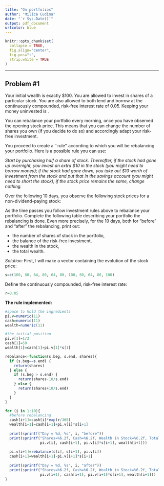 ```yaml
---
title: "On portfolios"
author: "Milica Cudina"
date: "`r Sys.Date()`"
output: pdf_document
urlcolor: blue
---
```

<!-- The author of this template is Dr. Gordan Zitkovic.-->
<!-- The code chunk below contains some settings that will  -->
<!-- make your R code look better in the output pdf file.  -->
<!-- If you are curious about what each option below does, -->
<!-- go to https://yihui.org/knitr/options/ -->
<!-- If not, feel free to disregard everything ...  -->
```r
knitr::opts_chunk$set(
  collapse = TRUE,
  fig.align="center",
  fig.pos="t",
  strip.white = TRUE
)
```
<!-- ... down to here. -->

---

## Problem #1 
Your initial wealth is exactly \$100. You are allowed to invest in
shares of a particular stock. You are also allowed to both lend and
borrow at the continuously compounded, risk-free interest rate of
0.05. Keeping your money uninvested is \textbf{not allowed}.

You can rebalance your portfolio every morning, once you have observed
the opening stock price. This means that you can change the number of
shares you own (if you decide to do so) and accordingly adapt your
risk-free investment.

You proceed to create a ``rule'' according to which you will be
rebalancing your portfolio. Here is a possible rule you can use:

*Start by purchasing half a share of stock. Thereafter, if the stock had gone up overnight, you invest an extra \$10 in the stock (you might need to borrow money); if the stock had gone down, you take out \$10 worth of investment from the stock and put that in the savings account (you might need to short the stock); if the stock price remains the same, change nothing.* 

\medskip

Over the following 10 days, you observe the following stock prices for a non-dividend-paying stock:

\medskip

\begin{tabular}{|c|c|c|c|c|c|c|c|c|c|c|c|}
\hline
{\bf Day} & 0 & 1 & 2 & 3 & 4 & 5 & 6 & 7 & 8 & 9 & 10 \\
\hline
{\bf Stock price} &100 & 80 & 64 & 80 & 64 & 80 & 100 & 80 & 64 & 80 & 100 \\
\hline
\end{tabular}

\medskip

As the time passes you follow investment rules above to rebalance your portfolio. Complete the following table describing your portfolio \textbf{just before and just after} the rebalancing is done. 
Even more precisely, for the $10$ days, both for "before" and "after" the rebalancing, print out:

* the number of shares of stock in the portfolio, 
* the balance of the risk-free investment, 
* the wealth in the stock, 
* the total wealth. 

\medskip

*Solution:*
First, I will make a vector containing the evolution of the stock price: 
```r
s=c(100, 80, 64, 80, 64, 80, 100, 80, 64, 80, 100)
```

Define the continuously compounded, risk-free interest rate:
```r
r=0.05
```

**The rule implemented:**
```r
#space to hold the ingredients
pi.v=numeric(11)
cash=numeric(11)
wealth=numeric(11)

#the initial position
pi.v[1]=1/2
cash[1]=50
wealth[1]=cash[1]+pi.v[1]*s[1]

rebalance<-function(s.beg, s.end, shares){
  if (s.beg==s.end) {
    return(shares)
  } else {
    if (s.beg > s.end) {
      return(shares-10/s.end)
    } else {
      return(shares+10/s.end)
    }
  }
}

for (i in 1:10){
  #before rebalancing
  cash[i+1]=cash[i]*exp(r/365)
  wealth[i+1]=cash[i+1]+pi.v[i]*s[i+1]
  
  print(sprintf("Day = %d, %s", i, "before"))
  print(sprintf("Shares=%6.2f, Cash=%6.2f, Wealth in Stock=%6.2f, Total Wealth=%6.2f",
                pi.v[i], cash[i+1], pi.v[i]*s[i+1], wealth[i+1]))
  
  pi.v[i+1]=rebalance(s[i], s[i+1], pi.v[i])
  cash[i+1]=wealth[i+1]-pi.v[i+1]*s[i+1]
  
  print(sprintf("Day = %d, %s", i, "after"))
  print(sprintf("Shares=%6.2f, Cash=%6.2f, Wealth in Stock=%6.2f, Total Wealth=%6.2f",
                pi.v[i+1], cash[i+1], pi.v[i+1]*s[i+1], wealth[i+1]))
}
```

